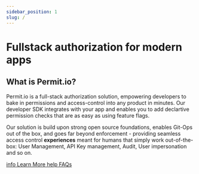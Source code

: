 ```yaml
---
sidebar_position: 1
slug: /
---
```


# Fullstack authorization for modern apps

## What is Permit.io?

Permit.io is a full-stack authorization solution, empowering developers
to bake in permissions and access-control into any product in minutes.
Our developer SDK integrates with your app and enables you to add declartive permission
checks that are as easy as using feature flags.

Our solution is build upon strong open source foundations, enables Git-Ops out of the box,
and goes far beyond enforcement - providing seamless access control **experiences** meant
for humans that simply work out-of-the-box: User Management, API Key management, Audit, User impersonation and so on.

<div className="bullet-links">
  <a className="info-link" href="overview/what-is-permitio">
    <span class="material-icons md-18">info</span>
    <span>Learn More</span>
  </a>
  <a className="question-link" href="overview/faq">
    <span class="material-icons md-18">help</span>
    <span>FAQs</span>
  </a>
</div>
